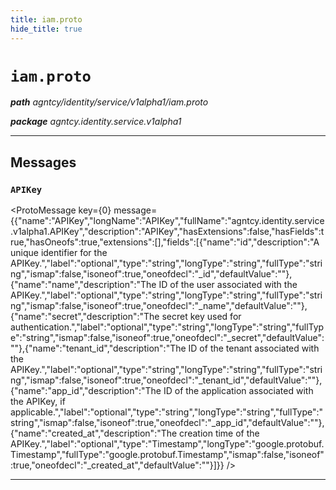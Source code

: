 ```yaml
---
title: iam.proto
hide_title: true
---
```



# `iam.proto`
_**path** agntcy/identity/service/v1alpha1/iam.proto_

_**package** agntcy.identity.service.v1alpha1_



---

## Messages


### `APIKey`
<ProtoMessage key={0} message={{"name":"APIKey","longName":"APIKey","fullName":"agntcy.identity.service.v1alpha1.APIKey","description":"APIKey","hasExtensions":false,"hasFields":true,"hasOneofs":true,"extensions":[],"fields":[{"name":"id","description":"A unique identifier for the APIKey.","label":"optional","type":"string","longType":"string","fullType":"string","ismap":false,"isoneof":true,"oneofdecl":"_id","defaultValue":""},{"name":"name","description":"The ID of the user associated with the APIKey.","label":"optional","type":"string","longType":"string","fullType":"string","ismap":false,"isoneof":true,"oneofdecl":"_name","defaultValue":""},{"name":"secret","description":"The secret key used for authentication.","label":"optional","type":"string","longType":"string","fullType":"string","ismap":false,"isoneof":true,"oneofdecl":"_secret","defaultValue":""},{"name":"tenant_id","description":"The ID of the tenant associated with the APIKey.","label":"optional","type":"string","longType":"string","fullType":"string","ismap":false,"isoneof":true,"oneofdecl":"_tenant_id","defaultValue":""},{"name":"app_id","description":"The ID of the application associated with the APIKey, if applicable.","label":"optional","type":"string","longType":"string","fullType":"string","ismap":false,"isoneof":true,"oneofdecl":"_app_id","defaultValue":""},{"name":"created_at","description":"The creation time of the APIKey.","label":"optional","type":"Timestamp","longType":"google.protobuf.Timestamp","fullType":"google.protobuf.Timestamp","ismap":false,"isoneof":true,"oneofdecl":"_created_at","defaultValue":""}]}} />

---


  